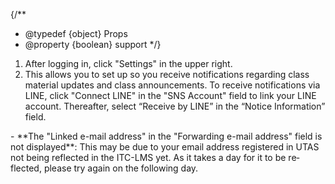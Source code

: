 
{/**
  * @typedef {object} Props
  * @property {boolean} support
  */}

1. After logging in, click "Settings" in the upper right.
1. This allows you to set up so you receive notifications regarding class material updates and class announcements. To receive notifications via LINE, click "Connect LINE" in the "SNS Account" field to link your LINE account. Thereafter, select “Receive by LINE” in the “Notice Information” field.

<Help lang="en" support={props.support}>
  - **The "Linked e-mail address" in the "Forwarding e-mail address" field is not displayed**: This may be due to your email address registered in UTAS not being reflected in the ITC-LMS yet. As it takes a day for it to be reflected, please try again on the following day.
</Help>
